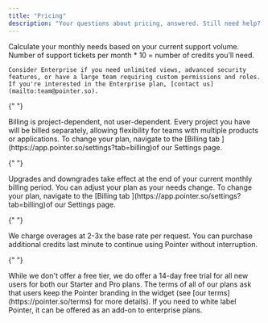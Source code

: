 ```yaml
---
title: "Pricing"
description: "Your questions about pricing, answered. Still need help? <a href='mailto:team@pointer.so'>Contact us</a>."
---
```


<AccordionGroup>
  <Accordion title="How do I know what plan is right for me?" defaultOpen={false}>
    Calculate your monthly needs based on your current support volume. Number of support tickets per month * 10 = number of credits you’ll need.
    
    Consider Enterprise if you need unlimited views, advanced security features, or have a large team requiring custom permissions and roles. If you're interested in the Enterprise plan, [contact us](mailto:team@pointer.so).
  </Accordion>

{" "}

<Accordion title="Is pricing based on users or projects?" defaultOpen={false}>
  Billing is project-dependent, not user-dependent. Every project you have will
  be billed separately, allowing flexibility for teams with multiple products or
  applications. To change your plan, navigate to the [Billing tab
  ](https://app.pointer.so/settings?tab=billing)of our Settings page.&#x20;
</Accordion>

{" "}

<Accordion title="How do upgrades and downgrades work?" defaultOpen={false}>
  Upgrades and downgrades take effect at the end of your current monthly billing
  period. You can adjust your plan as your needs change. To change your plan,
  navigate to the [Billing tab ](https://app.pointer.so/settings?tab=billing)of
  our Settings page.&#x20;
</Accordion>

{" "}

<Accordion title="What happens if I need more credits?" defaultOpen={false}>
  We charge overages at 2-3x the base rate per request. You can purchase
  additional credits last minute to continue using Pointer without interruption.
</Accordion>

{" "}

<Accordion title="Do you offer a free tier?" defaultOpen={false}>
  While we don't offer a free tier, we do offer a 14-day free trial for all new users for both our Starter and Pro plans.
</Accordion>

  <Accordion title="Is it possible to remove the Pointer branding?" defaultOpen={false}>
    The terms of all of our plans ask that users keep the Pointer branding in the widget (see [our terms](https://pointer.so/terms) for more details). If you need to white label Pointer, it can be offered as an add-on to enterprise plans.
  </Accordion>
</AccordionGroup>
